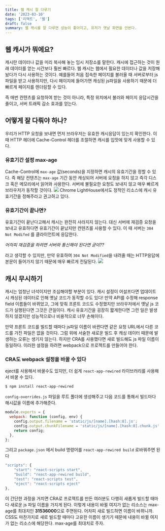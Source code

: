 ```yaml
---
title: 웹 캐시 잘 다루기
date: '2023-03-10'
tags: ['리액트', '웹']
draft: false
summary: 웹 캐시를 잘 다루면 성능이 좋아지고, 유저가 옛날 화면을 안본다.
---
```


## 웹 캐시가 뭐에요?

캐시란 데이터나 값을 미리 복사해 놓는 임시 저장소를 말한다. 캐시에 접근하는 것이 원래 데이터를 얻는 시간보다 훨씬 빠르다. 웹 캐시는 웹에서 필요한 데이터나 값을 저장해놨다가 다시 사용하는 것이다. 예를들어 처음 접속한 페이지를 불러올 때 서버로부터 js 파일을 받고 사용하지만, 다시 페이지에 들어가면 캐싱된 js파일을 사용하기 때문에 더 빠르게 페이지를 렌더링할 수 있다. 

즉 매번 컨텐츠를 요청하여 받는 것이 아니라, 특정 위치에서 불러와 페이지 응답시간을 줄이고, 서버 트래픽 감소 효과를 얻는다.

## 어떻게 잘 다뤄야 하나?

우리가 HTTP 요청을 보내면 먼저 브라우저는 유효한 캐시응답이 있는지 확인한다. 이때 HTTP 헤더에 Cache-Control 헤더를 조절하면 캐시를 입맛에 맞게 사용할 수 있다.

### 유효기간 설정 max-age

Cache-Control에 `max-age` 값(seconds)을 지정하면 캐시의 유효기간을 정할 수 있다. 즉 해당 컨텐츠는 `max-age` 기간 동안 캐싱되어 서버에 요청을 하지 않고 즉각 디스크 혹은 메모리에서 읽어와 사용한다. 서버에 불필요한 요청도 보내지 않고 매우 빠르게 브라우저가 동작할 것이다.
![](https://velog.velcdn.com/images/cksrb63/post/09631b8d-0c6b-407d-b62d-371e12e510b8/image.png)
Chrome LightHouse에서도 정적인 리소스에 캐시 유효기간을 정해주라고 권고하고 있다. 

### 유효기간이 끝나면?

유효기간이 끝난다고해서 캐시는 완전히 사라지지 않는다. 대신 서버에 재검증 요청을 보내고 유효하다면 유효기간이 끝났지만 컨텐츠를 사용할 수 있다. 이 때 서버는 `304 Not Modifed` 를 클라이언트에 응답한다. 

*어차피 재검증을 하려면 서버와 통신해야 된다면 굳이??*

라고 생각할 수 있지만, 만약 유효하여 `304 Not Modified`을 내려줄 때는 HTTP응답에 본문이 들어가지 않기 때문에 매우 빠르게 전달된다.
![](https://velog.velcdn.com/images/cksrb63/post/9163bc53-2802-4a54-8592-abbe5e9568b0/image.png)

## 캐시 무시하기

캐시는 엄청난 녀석이지만 조심해야할 부분이 있다. 캐시 설정이 어설프다면 업데이트 시 캐싱된 데이터로 인해 옛날 코드가 동작할 수도 있다! 만약 API를 수정해 response field 이름들이 바뀌었고, 그에 맞춰 프론트 코드도 수정했지만 브라우저에서 옛날 js 코드가 실행된다면 그것은 큰일이다. 캐시 유효기간을 굉장히 짧게한다면 그런 일은 발생하지 않겠지만 성능적으로나 비용적으로 너무 손해이다.

만약 프론트 코드를 빌드할 때마다 js파일 이름이 바뀐다면 같은 요청 URL에서 다른 코드를 가진 파일은 없을 것이다. 그럼 위에 서술한 새로운 빌드 후 캐싱 데이터 때문에 발생하는 오류는 생기지 않는다. 하지만 CRA를 사용했다면 새로 빌드해도 js 파일 이름이 동일하다. 이러한 설정을 하려면 webpack으로 프로젝트를 만들어야 한다.

### CRA도 webpack 설정을 바꿀 수 있다

eject를 사용해서 바꿀수도 있지만, 더 쉽게 `react-app-rewired` 라이브러리를 사용해서 바꿀 수 있다. 

```bash
$ npm install react-app-rewired
```

`config-overrides.js` 파일을 루트 폴더에 생성해주고 다음 코드를 통해서 빌드마다 해시값을 이름에 추가해준다.

```jsx
module.exports = {
  webpack: function (config, env) {
    config.output.filename = 'static/js/[name].[hash:8].js';
    config.output.chunkFilename = 'static/js/[name].[hash:8].chunk.js';
    return config;
  },
};
```

그리고 `package.json` 에서 build 명령어를 `react-app-rewired build` 로바꿔주면 된다

```jsx
"scripts": {
    "start": "react-scripts start",
    "build": "react-app-rewired build",
    "test": "react-scripts test",
    "eject": "react-scripts eject"
},
```

이 간단한 과정을 거치면 CRA로 프로젝트를 만든 여러분도 다행히 새롭게 빌드할 때마다 새로운 js 파일 이름을 가지게 된다. 이렇게 내용이 바뀔 여지가 없는 리소스는 max-age를 최대치인 **31536000**으로 주면된다. 어차피 새로 빌드하면 이름이 바뀌니까. CSS도 마찬가지로 새로 빌드할 때마다 고유한 이름이 생기기 때문에 내용이 바뀔 여지가 없는 리소스에 해당한다. max-age를 최대치로 주자.